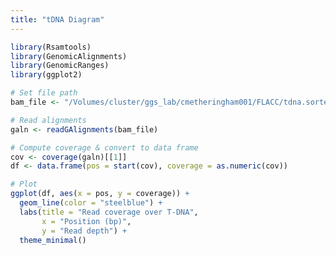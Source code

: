 ```yaml
---
title: "tDNA Diagram"
---
```


```r
library(Rsamtools)
library(GenomicAlignments)
library(GenomicRanges)
library(ggplot2)
```


```r
# Set file path
bam_file <- "/Volumes/cluster/ggs_lab/cmetheringham001/FLACC/tdna.sorted.bam"

# Read alignments
galn <- readGAlignments(bam_file)

# Compute coverage & convert to data frame
cov <- coverage(galn)[[1]]  
df <- data.frame(pos = start(cov), coverage = as.numeric(cov))
```


```r
# Plot
ggplot(df, aes(x = pos, y = coverage)) +
  geom_line(color = "steelblue") +
  labs(title = "Read coverage over T-DNA",
       x = "Position (bp)",
       y = "Read depth") +
  theme_minimal()
```

